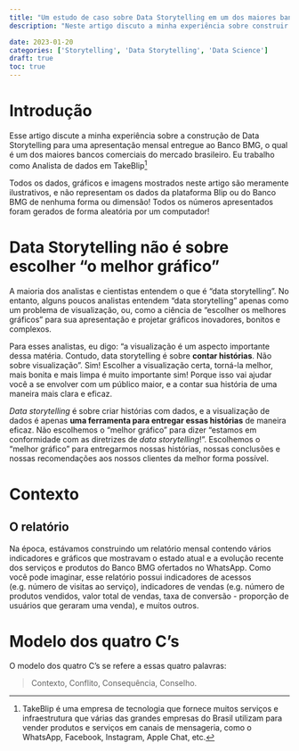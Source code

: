 ```yaml
---
title: "Um estudo de caso sobre Data Storytelling em um dos maiores bancos brasileiros"
description: "Neste artigo discuto a minha experiência sobre construir e melhorar o Data Storytelling de minhas apresentações para um dos maiores bancos do mercado financeiro brasileiro."

date: 2023-01-20
categories: ['Storytelling', 'Data Storytelling', 'Data Science']
draft: true
toc: true
---
```


# Introdução

Esse artigo discute a minha experiência sobre a construção de Data Storytelling para uma apresentação mensal entregue ao Banco BMG, o qual é um dos maiores bancos comerciais do mercado brasileiro. Eu trabalho como Analista de dados em TakeBlip[^footnote1]

[^footnote1]: TakeBlip é uma empresa de tecnologia que fornece muitos serviços e infraestrutura que várias das grandes empresas do Brasil utilizam para vender produtos e serviços em canais de mensageria, como o WhatsApp, Facebook, Instagram, Apple Chat, etc.

::: {.callout-important}
Todos os dados, gráficos e imagens mostrados neste artigo são meramente ilustrativos, e não representam os dados da plataforma Blip ou do Banco BMG de nenhuma forma ou dimensão! Todos os números apresentados foram gerados de forma aleatória por um computador!
:::

# Data Storytelling não é sobre escolher "o melhor gráfico"

A maioria dos analistas e cientistas entendem o que é "data storytelling". No entanto, alguns poucos analistas entendem "data storytelling" apenas como um problema de visualização, ou, como a ciência de "escolher os melhores gráficos" para sua apresentação e projetar gráficos inovadores, bonitos e complexos.

Para esses analistas, eu digo: "a visualização é um aspecto importante dessa matéria. Contudo, data storytelling é sobre **contar histórias**. Não sobre visualização". Sim! Escolher a visualização certa, torná-la melhor, mais bonita e mais limpa é muito importante sim! Porque isso vai ajudar você a se envolver com um público maior, e a contar sua história de uma maneira mais clara e eficaz.

*Data storytelling* é sobre criar histórias com dados, e a visualização de dados é apenas **uma ferramenta para entregar essas histórias** de maneira eficaz. Não escolhemos o "melhor gráfico" para dizer "estamos em conformidade com as diretrizes de *data storytelling*!". Escolhemos o "melhor gráfico" para entregarmos nossas histórias, nossas conclusões e nossas recomendações aos nossos clientes da melhor forma possível.

# Contexto

## O relatório

Na época, estávamos construindo um relatório mensal contendo vários indicadores e gráficos que mostravam o estado atual e a evolução recente dos serviços e produtos do Banco BMG ofertados no WhatsApp. Como você pode imaginar, esse relatório possui indicadores de acessos (e.g. número de visitas ao serviço), indicadores de vendas (e.g. número de produtos vendidos, valor total de vendas, taxa de conversão - proporção de usuários que geraram uma venda), e muitos outros.




# Modelo dos quatro C's

O modelo dos quatro C's se refere a essas quatro palavras:

> Contexto, Conflito, Consequência, Conselho.
